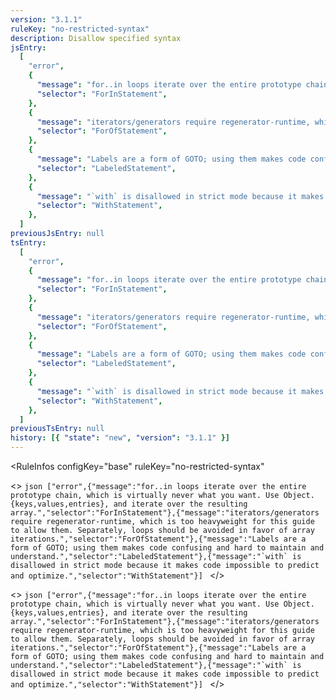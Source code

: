 ```yaml
---
version: "3.1.1"
ruleKey: "no-restricted-syntax"
description: Disallow specified syntax
jsEntry:
  [
    "error",
    {
      "message": "for..in loops iterate over the entire prototype chain, which is virtually never what you want. Use Object.{keys,values,entries}, and iterate over the resulting array.",
      "selector": "ForInStatement",
    },
    {
      "message": "iterators/generators require regenerator-runtime, which is too heavyweight for this guide to allow them. Separately, loops should be avoided in favor of array iterations.",
      "selector": "ForOfStatement",
    },
    {
      "message": "Labels are a form of GOTO; using them makes code confusing and hard to maintain and understand.",
      "selector": "LabeledStatement",
    },
    {
      "message": "`with` is disallowed in strict mode because it makes code impossible to predict and optimize.",
      "selector": "WithStatement",
    },
  ]
previousJsEntry: null
tsEntry:
  [
    "error",
    {
      "message": "for..in loops iterate over the entire prototype chain, which is virtually never what you want. Use Object.{keys,values,entries}, and iterate over the resulting array.",
      "selector": "ForInStatement",
    },
    {
      "message": "iterators/generators require regenerator-runtime, which is too heavyweight for this guide to allow them. Separately, loops should be avoided in favor of array iterations.",
      "selector": "ForOfStatement",
    },
    {
      "message": "Labels are a form of GOTO; using them makes code confusing and hard to maintain and understand.",
      "selector": "LabeledStatement",
    },
    {
      "message": "`with` is disallowed in strict mode because it makes code impossible to predict and optimize.",
      "selector": "WithStatement",
    },
  ]
previousTsEntry: null
history: [{ "state": "new", "version": "3.1.1" }]
---
```


<RuleInfos 
  configKey="base" 
  ruleKey="no-restricted-syntax" 
>
  <>
    ```json
    ["error",{"message":"for..in loops iterate over the entire prototype chain, which is virtually never what you want. Use Object.{keys,values,entries}, and iterate over the resulting array.","selector":"ForInStatement"},{"message":"iterators/generators require regenerator-runtime, which is too heavyweight for this guide to allow them. Separately, loops should be avoided in favor of array iterations.","selector":"ForOfStatement"},{"message":"Labels are a form of GOTO; using them makes code confusing and hard to maintain and understand.","selector":"LabeledStatement"},{"message":"`with` is disallowed in strict mode because it makes code impossible to predict and optimize.","selector":"WithStatement"}]
    ```
  </>

  <>
    ```json
    ["error",{"message":"for..in loops iterate over the entire prototype chain, which is virtually never what you want. Use Object.{keys,values,entries}, and iterate over the resulting array.","selector":"ForInStatement"},{"message":"iterators/generators require regenerator-runtime, which is too heavyweight for this guide to allow them. Separately, loops should be avoided in favor of array iterations.","selector":"ForOfStatement"},{"message":"Labels are a form of GOTO; using them makes code confusing and hard to maintain and understand.","selector":"LabeledStatement"},{"message":"`with` is disallowed in strict mode because it makes code impossible to predict and optimize.","selector":"WithStatement"}]
    ```
  </>
</RuleInfos>
